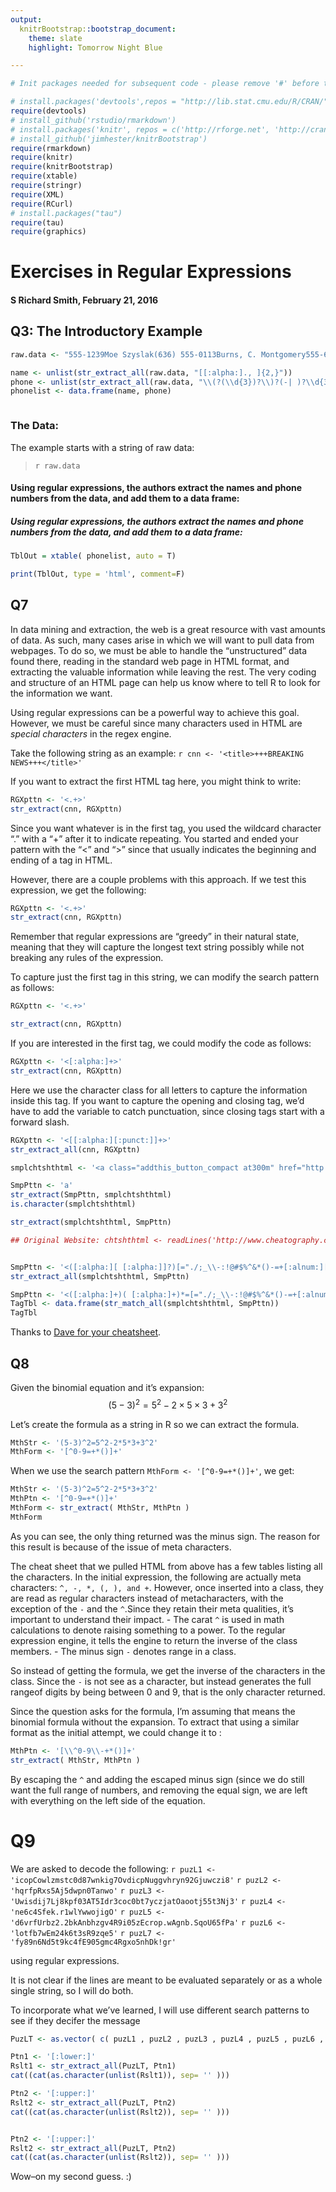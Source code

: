 ```yaml
---
output:
  knitrBootstrap::bootstrap_document:
    theme: slate
    highlight: Tomorrow Night Blue

---
```


```r
# Init packages needed for subsequent code - please remove '#' before the install line if you need to install that referenced package

# install.packages('devtools',repos = "http://lib.stat.cmu.edu/R/CRAN/")
require(devtools)
# install_github('rstudio/rmarkdown')
# install.packages('knitr', repos = c('http://rforge.net', 'http://cran.rstudio.org'), type = 'source')
# install_github('jimhester/knitrBootstrap')
require(rmarkdown)
require(knitr)
require(knitrBootstrap)
require(xtable)
require(stringr)
require(XML)
require(RCurl)
# install.packages("tau")
require(tau)
require(graphics)


```

# Exercises in Regular Expressions
#### S Richard Smith, February 21, 2016


## Q3: The Introductory Example

```r

raw.data <- "555-1239Moe Szyslak(636) 555-0113Burns, C. Montgomery555-6542Rev. Timothy Lovejoy555 8904Ned Flanders636-555-3226Simpson, Homer5543642Dr. Julius Hibbert"

name <- unlist(str_extract_all(raw.data, "[[:alpha:]., ]{2,}"))
phone <- unlist(str_extract_all(raw.data, "\\(?(\\d{3})?\\)?(-| )?\\d{3}(-| )?\\d{4}"))
phonelist <- data.frame(name, phone)



```

### The Data:
The example starts with a string of raw data:

> `r raw.data`

#### Using regular expressions, the authors extract the names and phone numbers from the data, and add them to a data frame:


##### Using regular expressions, the authors extract the names and phone numbers from the data, and add them to a data frame:

```r

TblOut = xtable( phonelist, auto = T)

print(TblOut, type = 'html', comment=F)

```


## Q7

In data mining and extraction, the web is a great resource with vast amounts of data. As such, many cases arise in which we will want to pull data from webpages. To do so, we must be able to handle the "unstructured" data found there, reading in the standard web page in HTML format, and extracting the valuable information while leaving the rest. The very coding and structure of an HTML page can help us know where to tell R to look for the information we want.

Using regular expressions can be a powerful way to achieve this goal. However, we must be careful since many characters used in HTML are *special* *characters* in the regex engine. 

Take the following string as an example:
`r cnn <- '<title>+++BREAKING NEWS+++</title>'`

If you want to extract the first HTML tag here, you might think to write:
```r
RGXpttn <- '<.+>'
str_extract(cnn, RGXpttn)

```

Since you want whatever is in the first tag, you used the wildcard character "." with a "+" after it to indicate repeating. You started and ended your pattern with the "<" and ">" since that usually indicates the beginning and ending of a tag in HTML.

However, there are a couple problems with this approach. If we test this expression, we get the following:
```r
RGXpttn <- '<.+>'
str_extract(cnn, RGXpttn)

```

Remember that regular expressions are "greedy" in their natural state, meaning that they will capture the longest text string possibly while not breaking any rules of the expression. 

To capture just the first tag in this string, we can modify the search pattern as follows:
```r
RGXpttn <- '<.+>'

str_extract(cnn, RGXpttn)
```

If you are interested in the first tag, we could modify the code as follows:
```r
RGXpttn <- '<[:alpha:]+>'
str_extract(cnn, RGXpttn)

```

Here we use the character class for all letters to capture the information inside this tag. If you want to capture the opening and closing tag, we'd have to add the variable to catch punctuation, since closing tags start with a forward slash.

```r
RGXpttn <- '<[[:alpha:][:punct:]]+>'
str_extract_all(cnn, RGXpttn)

```





```r

smplchtshthtml <- '<a class="addthis_button_compact at300m" href="http://www.cheatography.com/#"><span class="at-icon-wrapper" style="line-height: 32px; height: 32px; width: 32px; background-color: rgb(252, 109, 76);"><svg xmlns="http://www.w3.org/2000/svg" xmlns:xlink="http://www.w3.org/1999/xlink" viewBox="0 0 32 32" title="Compact" alt="Compact" style="width: 32px; height: 32px;" class="at-icon at-icon-addthis"><g><path d="M25.07 13.74h-6.71V7.03h-4.47v6.71H7.18v4.47h6.71v6.71h4.47v-6.71h6.71z"></path></g></svg></span></a>'

SmpPttn <- 'a'
str_extract(SmpPttn, smplchtshthtml)
is.character(smplchtshthtml)

str_extract(smplchtshthtml, SmpPttn)             

## Original Website: chtshthtml <- readLines('http://www.cheatography.com/davechild/cheat-sheets/regular-expressions/', n = -1, warn = F)


SmpPttn <- '<([:alpha:][ [:alpha:]]?)[="./;_\\-:!@#$%^&*()-=+[:alnum:][:blank:]]+>'
str_extract_all(smplchtshthtml, SmpPttn)

SmpPttn <- '<([:alpha:]+)( [:alpha:]+)*=[="./;_\\-:!@#$%^&*()-=+[:alnum:][:blank:]]+>'
TagTbl <- data.frame(str_match_all(smplchtshthtml, SmpPttn))
TagTbl


```


Thanks to [Dave for your cheatsheet](http://www.cheatography.com/davechild/cheat-sheets/regular-expressions/).


## Q8

Given the binomial equation and it's expansion:
$$ (5-3)^2 = 5^2-2\times5\times3+3^2 $$

Let's create the formula as a string in R so we can extract the formula.

```r
MthStr <- '(5-3)^2=5^2-2*5*3+3^2'
MthForm <- '[^0-9=+*()]+'

```

When we use the search pattern `MthForm <- '[^0-9=+*()]+'`, we get:
```r
MthStr <- '(5-3)^2=5^2-2*5*3+3^2'
MthPtn <- '[^0-9=+*()]+'
MthForm <- str_extract( MthStr, MthPtn )
MthForm
```

As you can see, the only thing returned was the minus sign. The reason for this result is because of the issue of meta characters.

The cheat sheet that we pulled HTML from above has a few tables listing all the characters. In the initial expression, the following are actually meta characters: `^, -, *, (, ), and + `. However, once inserted into a class, they are read as regular characters instead of metacharacters, with the exception of the `-` and the `^`.Since they retain their meta qualities, it's important to understand their impact. 
- The carat `^` is used in math calculations to denote raising something to a power. To the regular expression engine, it tells the engine to return the inverse of the class members. 
- The minus sign `-` denotes range in a class. 

So instead of getting the formula, we get the inverse of the characters in the class. Since the `-` is not see as a character, but instead generates the full rangeof digits by being between 0 and 9, that is the only character returned.

Since the question asks for the formula, I'm assuming that means the binomial formula without the expansion. To extract that using a similar format as the initial attempt, we could change it to :

```r

MthPtn <- '[\\^0-9\\-+*()]+'
str_extract( MthStr, MthPtn )


```

By escaping the `^` and adding the escaped minus sign (since we do still want the full range of numbers, and removing the equal sign, we are left with everything on the left side of the equation.

# Q9

We are asked to decode the following:
`r puzL1 <- 'icopCowlzmstc0d87wnkig7OvdicpNuggvhryn92Gjuwczi8'`
`r puzL2 <- 'hqrfpRxs5Aj5dwpn0Tanwo'`
`r puzL3 <- 'Uwisdij7Lj8kpf03AT5Idr3coc0bt7yczjatOaootj55t3Nj3'`
`r puzL4 <- 'ne6c4Sfek.r1wlYwwojigO'`
`r puzL5 <- 'd6vrfUrbz2.2bkAnbhzgv4R9i05zEcrop.wAgnb.SqoU65fPa'`
`r puzL6 <- 'lotfb7wEm24k6t3sR9zqe5'`
`r puzL7 <- 'fy89n6Nd5t9kc4fE905gmc4Rgxo5nhDk!gr'`

using regular expressions. 

It is not clear if the lines are meant to be evaluated separately or as a whole single string, so I will do both.

To incorporate what we've learned, I will use different search patterns to see if they decifer the message

```r

PuzLT <- as.vector( c( puzL1 , puzL2 , puzL3 , puzL4 , puzL5 , puzL6 , puzL7 ))

Ptn1 <- '[:lower:]'
Rslt1 <- str_extract_all(PuzLT, Ptn1)
cat((cat(as.character(unlist(Rslt1)), sep= '' )))

Ptn2 <- '[:upper:]'
Rslt2 <- str_extract_all(PuzLT, Ptn2)
cat((cat(as.character(unlist(Rslt2)), sep= '' )))


Ptn2 <- '[:upper:]'
Rslt2 <- str_extract_all(PuzLT, Ptn2)
cat((cat(as.character(unlist(Rslt2)), sep= '' )))


```

Wow--on my second guess. :)


